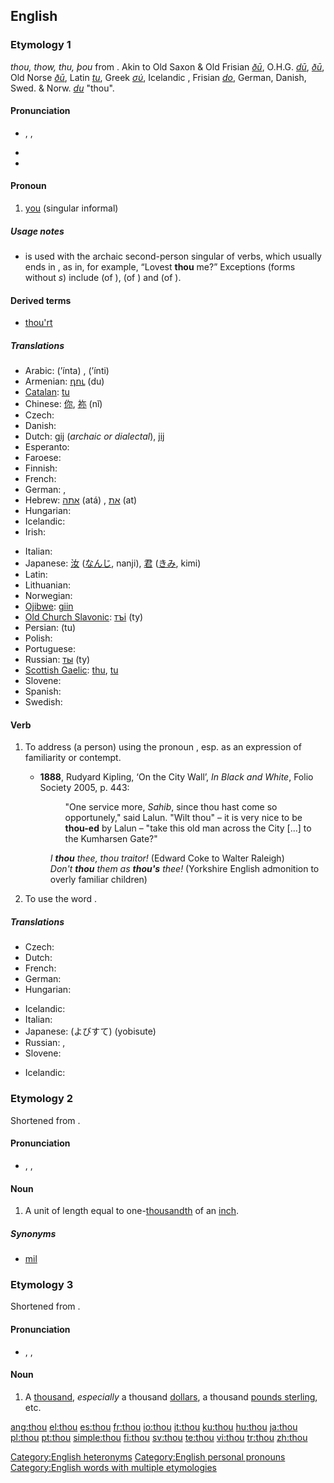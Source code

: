{{wikipedia|dab=thou (disambiguation)|thou}}
==English==

{{rank|asked|soon|almost|217|thou|full|country|course}}

===Etymology 1===
{{etyl|enm}} ''thou, thow, thu, þou'' from {{etyl|ang|en}} {{term|þu|þū|lang=ang}}. Akin to Old Saxon & Old Frisian ''[[ðū]]'', O.H.G. ''[[dū]]'', ''[[ðū]]'', Old Norse ''[[ðū]]'', Latin ''[[tu]]'', Greek ''[[σύ]]'', Icelandic {{term|þú||thou|lang=is}}, Frisian ''[[do]]'', German, Danish, Swed. & Norw. ''[[du]]'' "thou".

====Pronunciation====
* {{enPR|''th''ou}}, {{IPA|/ðaʊ/}}, {{SAMPA|/DaU/}}
* {{audio|en-us-thou.ogg|Audio (US)}}
* {{rhymes|aʊ}}

====Pronoun====
{{wikipedia}}
{{infl|en|second person pronoun|second person singular nominative case||plural|[[ye]] '''''or''''' [[you]]|objective case|thee|reflexive|thyself|possessive determiner|[[thy]] ([[thine]] '''before a vowel''')|possessive pronoun|thine}}

# {{context|archaic|or|dialectal}} [[you]] (singular informal)

=====Usage notes=====
* {{term|thou|Thou}} is used with the archaic second-person singular of verbs, which usually ends in {{term|-est}}, as in, for example, “Lovest '''thou''' me?” Exceptions (forms without ''s'') include {{term|art#Verb|art}} (of {{term|be}}), {{term|shalt}} (of {{term|shall}}) and {{term|wilt}} (of {{term|will#Verb|will}}).

====Derived terms====
* [[thou'rt]]

=====Translations=====
{{trans-top|singular informal form of "you"}}
* Arabic: {{Arab|[[أنت]]}} (’ínta) {{m}}, {{Arab|[[أنت]]}} (’ínti) {{f}}
* Armenian: [[դու]] (du)
* [[Catalan]]: [[tu#Catalan|tu]]
* Chinese: [[你]], [[祢]] (nǐ)
* Czech: {{t+|cs|ty}}
* Danish: {{t+|da|du}}
* Dutch: [[gij]] (''archaic or dialectal''), [[jij]]
* Esperanto: {{t-|eo|ci|xs=Esperanto}}
* Faroese: {{t-|fo|tú|xs=Faroese}}
* Finnish: {{t+|fi|sinä}}
* French: {{t+|fr|tu|m|f}}
* German: {{t+|de|du}}, {{t-|de|Du}}
* Hebrew: [[אתה]] (atá) {{m}}, [[את]] (at) {{f}}
* Hungarian: {{t+|hu|te}}
* Icelandic: {{t+|is|þú}}
* Irish: {{t-|ga|tú|xs=Irish}}
{{trans-mid}}
* Italian: {{t+|it|tu}}
* Japanese: [[汝]] ([[なんじ]], nanji), [[君]] ([[きみ]], kimi)
* Latin: {{t+|la|tu}}
* Lithuanian: {{t+|lt|tu|xs=Lithuanian}}
* Norwegian: {{t+|no|du}}
* [[Ojibwe]]: [[giin]]
* [[Old Church Slavonic]]: [[тъі]] (ty)
* Persian: {{fa-Arab|[[تو]]}} (tu)
* Polish: {{t+|pl|ty}}
* Portuguese: {{t+|pt|tu}}
* Russian: [[ты]] (ty)
* [[Scottish Gaelic]]: [[thu]], [[tu#Scottish Gaelic|tu]]
* Slovene: {{t+|sl|ti}}
* Spanish: {{t+|es|tú|m|f}}
* Swedish: {{t+|sv|du}}
{{trans-bottom}}

====Verb====
{{en-verb}}

# {{transitive}} To address (a person) using the pronoun {{term|thou}}, esp. as an expression of familiarity or contempt.
#* '''1888''', Rudyard Kipling, ‘On the City Wall’, ''In Black and White'', Folio Society 2005, p. 443:
#*: "One service more, ''Sahib'', since thou hast come so opportunely," said Lalun.  "Wilt thou" – it is very nice to be '''thou-ed''' by Lalun – "take this old man across the City [...] to the Kumharsen Gate?"
#: ''I '''thou''' thee, thou traitor!'' (Edward Coke to Walter Raleigh)
#: ''Don't '''thou''' them as '''thou's''' thee!'' (Yorkshire English admonition to overly familiar children)
# {{intransitive}} To use the word {{term|thou}}.

=====Translations=====
{{trans-top|to address someone using the pronoun ''thou''}}
* Czech: {{t-|cs|tykat}}
* Dutch: {{t-|nl|jij en jou zeggen}}
* French: {{t+|fr|tutoyer}}
* German: {{t+|de|duzen}}
* Hungarian: {{t+|hu|tegez}}
{{trans-mid}}
* Icelandic: {{t-|is|þúa}}
* Italian: {{t-|it|dar del tu a}}
* Japanese: {{t-|ja|呼び捨て|sc=Jpan}} (よびすて) (yobisute)
* Russian: {{t+|ru|тыкать|tr=týkat’|sc=Cyrl}}, {{t|ru|тыкнуть|tr=týknut’|sc=Cyrl}}
* Slovene: {{t-|sl|tikati}}
{{trans-bottom}}

{{trans-top|to use the word ''thou''}}
* Icelandic: {{t-|is|þúa}}
{{trans-mid}}
{{trans-bottom}}

===Etymology 2===
Shortened from {{term|thousandth}}.

====Pronunciation====
* {{enPR|thou}}, {{IPA|/θaʊ/}}, {{SAMPA|/TaU/}}
*: {{rhymes|aʊ}}

====Noun====
{{en-noun}}

# {{British}} A unit of length equal to one-[[thousandth]] of an [[inch]].

=====Synonyms=====
* [[mil]] {{qualifier|US}}

===Etymology 3===
Shortened from {{term|thousand}}.

====Pronunciation====
* {{enPR|thou}}, {{IPA|/θaʊ/}}, {{SAMPA|/TaU/}}
*: {{rhymes|aʊ}}

====Noun====
{{en-noun|pl=thou}}

# {{slang}} A [[thousand]], ''especially'' a thousand [[dollar]]s, a thousand [[pound sterling|pounds sterling]], etc.

[[Category:English heteronyms]]
[[Category:English personal pronouns]]
[[Category:English words with multiple etymologies]]

[[ang:thou]]
[[el:thou]]
[[es:thou]]
[[fr:thou]]
[[io:thou]]
[[it:thou]]
[[ku:thou]]
[[hu:thou]]
[[ja:thou]]
[[pl:thou]]
[[pt:thou]]
[[simple:thou]]
[[fi:thou]]
[[sv:thou]]
[[te:thou]]
[[vi:thou]]
[[tr:thou]]
[[zh:thou]]